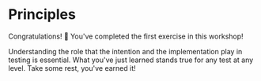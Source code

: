 # Principles

Congratulations! :tada: You've completed the first exercise in this workshop!

Understanding the role that the intention and the implementation play in testing is essential. What you've just learned stands true for any test at any level. Take some rest, you've earned it!
